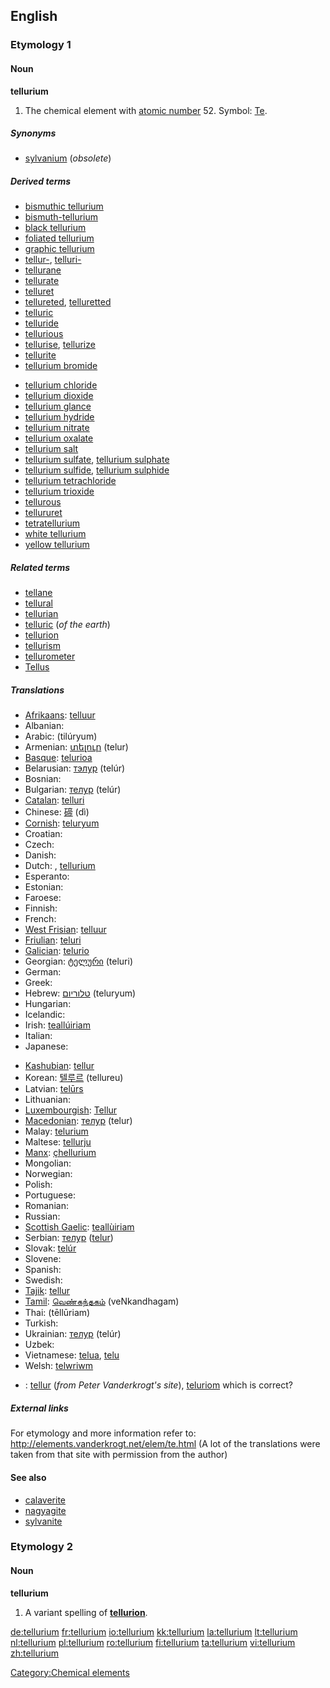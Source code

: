 ==English==
{{elements|Te|antimony|Sb|iodine|I}}

===Etymology 1===

====Noun====
{{wikipedia}}
'''tellurium'''

# {{uncountable}} The chemical element with [[atomic number]] 52. Symbol: [[Te]].

=====Synonyms=====
* [[sylvanium]] (''obsolete'')

=====Derived terms=====
{{top2}}
* [[bismuthic tellurium]]
* [[bismuth-tellurium]]
* [[black tellurium]]
* [[foliated tellurium]]
* [[graphic tellurium]]
* [[tellur-]], [[telluri-]]
* [[tellurane]]
* [[tellurate]]
* [[telluret]]
* [[tellureted]], [[telluretted]]
* [[telluric]]
* [[telluride]]
* [[tellurious]]
* [[tellurise]], [[tellurize]]
* [[tellurite]]
* [[tellurium bromide]]
{{mid2}}
* [[tellurium chloride]]
* [[tellurium dioxide]]
* [[tellurium glance]]
* [[tellurium hydride]]
* [[tellurium nitrate]]
* [[tellurium oxalate]]
* [[tellurium salt]]
* [[tellurium sulfate]], [[tellurium sulphate]]
* [[tellurium sulfide]], [[tellurium sulphide]]
* [[tellurium tetrachloride]]
* [[tellurium trioxide]]
* [[tellurous]]
* [[tellururet]]
* [[tetratellurium]]
* [[white tellurium]]
* [[yellow tellurium]]
{{bottom}}

=====Related terms=====
* [[tellane]]
* [[tellural]]
* [[tellurian]]
* [[telluric]] (''of the earth'')
* [[tellurion]]
* [[tellurism]]
* [[tellurometer]]
* [[Tellus]]

=====Translations=====
{{trans-top|chemical element}}
* [[Afrikaans]]: [[telluur]]
* Albanian: {{t-|sq|telur|xs=Albanian}}
* Arabic: {{Arab|[[تيلوريوم]]}} (tilúryum) {{m}}
* Armenian: [[տելուր]] (telur)
* [[Basque]]: [[telurioa]]
* Belarusian: [[тэлур]] (telúr) {{m}}
* Bosnian: {{t-|bs|telur}}
* Bulgarian: [[телур]] (telúr) {{m}}
* [[Catalan]]: [[telluri]]
* Chinese: [[碲]] (dì)
* [[Cornish]]: [[teluryum]]
* Croatian: {{t-|hr|telurij}}
* Czech: {{t+|cs|tellur}}
* Danish: {{t-|da|tellur}}
* Dutch: {{t+|nl|telluur|n}}, [[tellurium#Dutch|tellurium]] {{n}}
* Esperanto: {{t-|eo|teluro|xs=Esperanto}}
* Estonian: {{t-|et|telluur}}
* Faroese: {{t-|fo|tellur|xs=Faroese}}
* Finnish: {{t+|fi|telluuri}}
* French: {{t+|fr|tellure|m}}
* [[West Frisian]]: [[telluur]]
* [[Friulian]]: [[teluri]]
* [[Galician]]: [[telurio]]
* Georgian: [[ტელური]] (teluri)
* German: {{t+|de|Tellur|n}}
* Greek: {{t+|el|τελλούριο|n|tr=telloúrio|sc=Grek}}
* Hebrew: [[טלוריום]] (teluryum)
* Hungarian: {{t+|hu|tellúr}}
* Icelandic: {{t+|is|tellúr}}
* Irish: [[teallúiriam]]
* Italian: {{t+|it|tellurio|m}}
* Japanese: {{t+|ja|テルル|tr=teruru|sc=Jpan}}
{{trans-mid}}
* [[Kashubian]]: [[tellur]]
* Korean: [[텔루르]] (tellureu)
* Latvian: [[telūrs]]
* Lithuanian: {{t+|lt|telūras|xs=Lithuanian}}
* [[Luxembourgish]]: [[Tellur]]
* [[Macedonian]]: [[телур]] (telur)
* Malay: [[telurium]]
* Maltese: [[tellurju]]
* [[Manx]]: [[çhellurium]]
* Mongolian: {{t-|mn|теллур|tr=tellur|sc=Cyrl|xs=Mongolian}}
* Norwegian: {{t-|no|tellur}}
* Polish: {{t+|pl|tellur|m}}
* Portuguese: {{t+|pt|telúrio|m}}
* Romanian: {{t+|ro|telur|n}}
* Russian: {{t+|ru|теллур|m|tr=tellúr|sc=Cyrl}}
* [[Scottish Gaelic]]: [[teallùiriam]]
* Serbian: [[телур]] ([[telur]]) {{m}}
* Slovak: [[telúr]]
* Slovene: {{t+|sl|telur}}
* Spanish: {{t+|es|teluro|m}}
* Swedish: {{t+|sv|tellur|n}}
* [[Tajik]]: [[tellur]]
* [[Tamil]]: [[வெண்கந்தகம்]] (veNkandhagam)
* Thai: {{Thai|[[เทลลูเรียม]]}} (tēllūriam)
* Turkish: {{t+|tr|tellür}}
* Ukrainian: [[телур]] (telúr) {{m}}
* Uzbek: {{t-|uz|теллур|tr=tellur|sc=Cyrl|xs=Uzbek}}
* Vietnamese: [[telua]], [[telu]]
* Welsh: [[telwriwm]]
{{trans-bottom}}

{{checktrans}}

* {{ttbc|Breton}}: [[tellur]] (''from Peter Vanderkrogt's site''), [[teluriom]] {{m}} which is correct?

=====External links=====
For etymology and more information refer to:
http://elements.vanderkrogt.net/elem/te.html
(A lot of the translations were taken from that site with permission from the author)

====See also====
* [[calaverite]]
* [[nagyagite]]
* [[sylvanite]]

===Etymology 2===

====Noun====
'''tellurium'''

# A variant spelling of '''[[tellurion]]'''.

[[Category:Chemical elements]]

[[de:tellurium]]
[[fr:tellurium]]
[[io:tellurium]]
[[kk:tellurium]]
[[la:tellurium]]
[[lt:tellurium]]
[[nl:tellurium]]
[[pl:tellurium]]
[[ro:tellurium]]
[[fi:tellurium]]
[[ta:tellurium]]
[[vi:tellurium]]
[[zh:tellurium]]